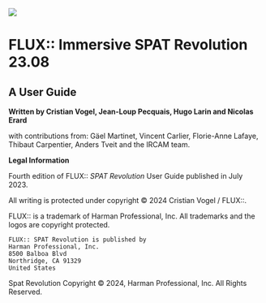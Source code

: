 ![](https://media.githubusercontent.com/media/FLUX-SE/doc_images/main/SpatR/Generic/SPATionautsImage.png)

# FLUX:: Immersive SPAT Revolution 23.08 {.unnumbered}

## A User Guide

**Written by Cristian Vogel, Jean-Loup Pecquais, Hugo Larin and Nicolas Erard**

with contributions from:
Gäel Martinet, Vincent Carlier, Florie-Anne Lafaye, Thibaut Carpentier, Anders Tveit and the IRCAM team.

**Legal Information**

Fourth edition of FLUX:: _SPAT Revolution_ User Guide published in July 2023.

All writing is protected under copyright © 2024 Cristian Vogel / FLUX::.

FLUX:: is a trademark of Harman Professional, Inc.
All trademarks and the logos are copyright protected.

```
FLUX:: SPAT Revolution is published by
Harman Professional, Inc.
8500 Balboa Blvd
Northridge, CA 91329
United States
```

Spat Revolution Copyright © 2024, Harman Professional, Inc. All Rights Reserved.
